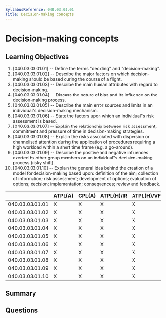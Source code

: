 ```yaml
---
SyllabusReference: 040.03.03.01
Title: Decision-making concepts
---
```


# Decision-making concepts

## Learning Objectives

1. [040.03.03.01.01] -- Define the terms "deciding" and "decision-making".
2. [040.03.03.01.02] -- Describe the major factors on which decision-making
   should be based during the course of a flight.
3. [040.03.03.01.03] -- Describe the main human attributes with regard to
   decision-making.
4. [040.03.03.01.04] -- Discuss the nature of bias and its influence on the
   decision-making process.
5. [040.03.03.01.05] -- Describe the main error sources and limits in an
   individual"s decision-making mechanism.
6. [040.03.03.01.06] -- State the factors upon which an individual"s risk
   assessment is based.
7. [040.03.03.01.07] -- Explain the relationship between risk assessment,
   commitment and pressure of time in decision-making strategies.
8. [040.03.03.01.08] -- Explain the risks associated with dispersion or
   channelised attention during the application of procedures requiring a high
   workload within a short time frame (e.g. a go-around).
9. [040.03.03.01.09] -- Describe the positive and negative influences exerted by
   other group members on an individual"s decision-making process (risky shift).
10. [040.03.03.01.10] -- Explain the general idea behind the creation of a model
    for decision-making based upon: definition of the aim; collection of
    information; risk assessment; development of options; evaluation of options;
    decision; implementation; consequences; review and feedback.

|                 | ATPL(A) | CPL(A) | ATPL(H)/IR | ATPL(H)/VFR | CPL(H) | IR  | CBIR(A) |
| --------------- | ------- | ------ | ---------- | ----------- | ------ | --- | ------- |
| 040.03.03.01.01 | X       | X      | X          | X           | X      | X   | X       |
| 040.03.03.01.02 | X       | X      | X          | X           | X      | X   | X       |
| 040.03.03.01.03 | X       | X      | X          | X           | X      | X   | X       |
| 040.03.03.01.04 | X       | X      | X          | X           | X      | X   | X       |
| 040.03.03.01.05 | X       | X      | X          | X           | X      | X   | X       |
| 040.03.03.01.06 | X       | X      | X          | X           | X      | X   | X       |
| 040.03.03.01.07 | X       | X      | X          | X           | X      | X   | X       |
| 040.03.03.01.08 | X       | X      | X          | X           | X      | X   |         |
| 040.03.03.01.09 | X       | X      | X          | X           | X      | X   | X       |
| 040.03.03.01.10 | X       | X      | X          | X           | X      | X   | X       |

## Summary

## Questions
